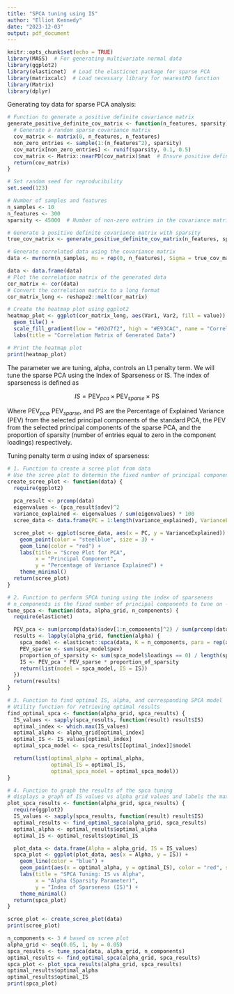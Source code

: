 ```yaml
---
title: "SPCA tuning using IS"
author: "Elliot Kennedy"
date: "2023-12-03"
output: pdf_document
---
```


```r
knitr::opts_chunk$set(echo = TRUE)
library(MASS)  # For generating multivariate normal data
library(ggplot2)
library(elasticnet)  # Load the elasticnet package for sparse PCA
library(matrixcalc)  # Load necessary library for nearestPD function
library(Matrix)
library(dplyr)
```

Generating toy data for sparse PCA analysis:

```r
# Function to generate a positive definite covariance matrix
generate_positive_definite_cov_matrix <- function(n_features, sparsity) {
  # Generate a random sparse covariance matrix
  cov_matrix <- matrix(0, n_features, n_features)
  non_zero_entries <- sample(1:(n_features^2), sparsity)
  cov_matrix[non_zero_entries] <- runif(sparsity, 0.1, 0.5)
  cov_matrix <- Matrix::nearPD(cov_matrix)$mat  # Ensure positive definiteness
  return(cov_matrix)
}

# Set random seed for reproducibility
set.seed(123)

# Number of samples and features
n_samples <- 10
n_features <- 300
sparsity <- 45000  # Number of non-zero entries in the covariance matrix

# Generate a positive definite covariance matrix with sparsity
true_cov_matrix <- generate_positive_definite_cov_matrix(n_features, sparsity)

# Generate correlated data using the covariance matrix
data <- mvrnorm(n_samples, mu = rep(0, n_features), Sigma = true_cov_matrix)

data <- data.frame(data)
# Plot the correlation matrix of the generated data
cor_matrix <- cor(data)
# Convert the correlation matrix to a long format
cor_matrix_long <- reshape2::melt(cor_matrix)

# Create the heatmap plot using ggplot2
heatmap_plot <- ggplot(cor_matrix_long, aes(Var1, Var2, fill = value)) +
  geom_tile() +
  scale_fill_gradient(low = "#02d7f2", high = "#E93CAC", name = "Correlation") +
  labs(title = "Correlation Matrix of Generated Data")

# Print the heatmap plot
print(heatmap_plot)
```

The parameter we are tuning, alpha, controls an L1 penalty term. We will tune the sparse PCA using the Index of Sparseness or IS. The index of sparseness is defined as

$$IS = \mathrm{PEV}_{pca}\times \mathrm{PEV}_{sparse}\times \mathrm{PS}$$

Where $\mathrm{PEV}_{pca}, \mathrm{PEV}_{sparse}$, and $\mathrm{PS}$ are the Percentage of Explained Variance (PEV) from the selected principal components of the standard PCA, the PEV from the selected principal components of the sparse PCA, and the proportion of sparsity (number of entries equal to zero in the component loadings) respectively.

Tuning penalty term $\alpha$ using index of sparseness:

```r
# 1. Function to create a scree plot from data
# Use the scree plot to determin the fixed number of principal components to tune using the second function
create_scree_plot <- function(data) {
  require(ggplot2)
  
  pca_result <- prcomp(data)
  eigenvalues <- (pca_result$sdev)^2
  variance_explained <- eigenvalues / sum(eigenvalues) * 100
  scree_data <- data.frame(PC = 1:length(variance_explained), VarianceExplained = variance_explained)

  scree_plot <- ggplot(scree_data, aes(x = PC, y = VarianceExplained)) +
    geom_point(color = "steelblue", size = 3) +
    geom_line(color = "red") +
    labs(title = "Scree Plot for PCA",
         x = "Principal Component",
         y = "Percentage of Variance Explained") +
    theme_minimal()
  return(scree_plot)
}

# 2. Function to perform SPCA tuning using the index of sparseness
# n_components is the fixed number of principal components to tune on - determined by the skree plot
tune_spca <- function(data, alpha_grid, n_components) {
  require(elasticnet)

  PEV_pca <- sum(prcomp(data)$sdev[1:n_components]^2) / sum(prcomp(data)$sdev^2)
  results <- lapply(alpha_grid, function(alpha) {
    spca_model <- elasticnet::spca(data, K = n_components, para = rep(alpha, n_components), type = "predictor", sparse = "penalty")
    PEV_sparse <- sum(spca_model$pev)
    proportion_of_sparsity <- sum(spca_model$loadings == 0) / length(spca_model$loadings)
    IS <- PEV_pca * PEV_sparse * proportion_of_sparsity
    return(list(model = spca_model, IS = IS))
  })
  return(results)
}

# 3. Function to find optimal IS, alpha, and corresponding SPCA model
# Utility function for retrieving optimal results
find_optimal_spca <- function(alpha_grid, spca_results) {
  IS_values <- sapply(spca_results, function(result) result$IS)
  optimal_index <- which.max(IS_values)
  optimal_alpha <- alpha_grid[optimal_index]
  optimal_IS <- IS_values[optimal_index]
  optimal_spca_model <- spca_results[[optimal_index]]$model

  return(list(optimal_alpha = optimal_alpha, 
              optimal_IS = optimal_IS, 
              optimal_spca_model = optimal_spca_model))
}

# 4. Function to graph the results of the spca tuning
# displays a graph of IS values vs alpha grid values and labels the maximum IS
plot_spca_results <- function(alpha_grid, spca_results) {
  require(ggplot2)
  IS_values <- sapply(spca_results, function(result) result$IS)
  optimal_results <- find_optimal_spca(alpha_grid, spca_results)
  optimal_alpha <- optimal_results$optimal_alpha
  optimal_IS <- optimal_results$optimal_IS

  plot_data <- data.frame(Alpha = alpha_grid, IS = IS_values)
  spca_plot <- ggplot(plot_data, aes(x = Alpha, y = IS)) +
    geom_line(color = "blue") +
    geom_point(aes(x = optimal_alpha, y = optimal_IS), color = "red", size = 4) +
    labs(title = "SPCA Tuning: IS vs Alpha",
         x = "Alpha (Sparsity Parameter)",
         y = "Index of Sparseness (IS)") +
    theme_minimal()
  return(spca_plot)
}

scree_plot <- create_scree_plot(data)
print(scree_plot)

n_components <- 3 # based on scree plot
alpha_grid <- seq(0.05, 1, by = 0.05)
spca_results <- tune_spca(data, alpha_grid, n_components)
optimal_results <- find_optimal_spca(alpha_grid, spca_results)
spca_plot <- plot_spca_results(alpha_grid, spca_results)
optimal_results$optimal_alpha
optimal_results$optimal_IS
print(spca_plot)
```

